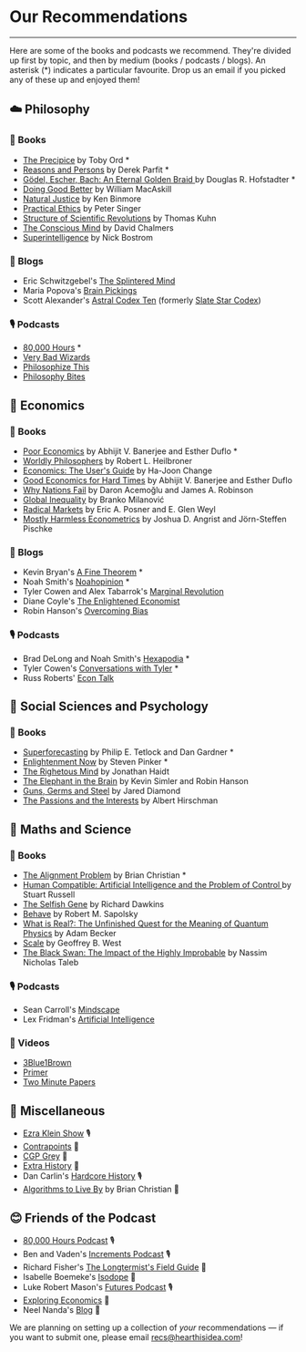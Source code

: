 

  <Layout>
    <SEO title="👍 Recommendations" />
    <h1>Our Recommendations</h1>
    <hr className="line" />
    <div className="recommendations">
Here are some of the books and podcasts we recommend. They're divided up first by topic, and then by medium (books / podcasts / blogs). An asterisk (*) indicates a particular favourite. Drop us an email if you picked any of these up and enjoyed them!

## ☁️ Philosophy
### 📖 Books
- [The Precipice](https://www.goodreads.com/book/show/50485582-the-precipice) by Toby Ord *
- [Reasons and Persons](https://www.goodreads.com/book/show/327051.Reasons_and_Persons) by Derek Parfit *
- [Gödel, Escher, Bach: An Eternal Golden Braid ](https://www.goodreads.com/book/show/24113.G_del_Escher_Bach) by Douglas R. Hofstadter *
- [Doing Good Better](https://www.goodreads.com/book/show/23398748-doing-good-better) by William MacAskill
- [Natural Justice](https://www.goodreads.com/book/show/1705582.Natural_Justice) by Ken Binmore
- [Practical Ethics](https://www.goodreads.com/book/show/29378.Practical_Ethics) by Peter Singer
- [Structure of Scientific Revolutions](https://www.goodreads.com/book/show/61539.The_Structure_of_Scientific_Revolutions) by Thomas Kuhn
- [The Conscious Mind](https://www.goodreads.com/book/show/144960.The_Conscious_Mind) by David Chalmers
- [Superintelligence](https://www.goodreads.com/book/show/20527133-superintelligence) by Nick Bostrom
### 📝 Blogs
- Eric Schwitzgebel's [The Splintered Mind](http://schwitzsplinters.blogspot.com/)
- Maria Popova's [Brain Pickings](https://www.brainpickings.org/)
- Scott Alexander's [Astral Codex Ten](https://astralcodexten.substack.com/) (formerly [Slate Star Codex](https://slatestarcodex.com/))
### 🎙 Podcasts
- [80,000 Hours](https://80000hours.org/) *
- [Very Bad Wizards](https://verybadwizards.fireside.fm/)
- [Philosophize This](http://philosophizethis.org/)
- [Philosophy Bites](https://philosophybites.com/)

## 💸 Economics
### 📖 Books
- [Poor Economics](https://www.goodreads.com/book/show/10245602-poor-economics) by Abhijit V. Banerjee and Esther Duflo *
- [Worldly Philosophers](https://www.goodreads.com/book/show/82120.The_Worldly_Philosophers) by Robert L. Heilbroner
- [Economics: The User's Guide](https://www.goodreads.com/book/show/20702125-economics) by Ha-Joon Change
- [Good Economics for Hard Times](https://www.goodreads.com/book/show/51014619-good-economics-for-hard-times) by Abhijit V. Banerjee and Esther Duflo
- [Why Nations Fail](https://www.goodreads.com/book/show/12158480-why-nations-fail) by  Daron Acemoğlu and James A. Robinson
- [Global Inequality](https://www.goodreads.com/book/show/27311800-global-inequality?from_search=true&from_srp=true&qid=0kGMw3L7ng&rank=2) by Branko Milanović
- [Radical Markets](https://www.goodreads.com/book/show/36515770-radical-markets) by Eric A. Posner and E. Glen Weyl
- [Mostly Harmless Econometrics](https://www.goodreads.com/book/show/3388277-mostly-harmless-econometrics)  by Joshua D. Angrist and Jörn-Steffen Pischke
### 📝 Blogs
- Kevin Bryan's [A Fine Theorem](https://afinetheorem.wordpress.com/) *
- Noah Smith's [Noahopinion](https://noahpinion.substack.com/) *
- Tyler Cowen and Alex Tabarrok's [Marginal Revolution](https://marginalrevolution.com/)
- Diane Coyle's [The Enlightened Economist](http://www.enlightenmenteconomics.com/blog/)
- Robin Hanson's [Overcoming Bias](http://www.overcomingbias.com/)
### 🎙 Podcasts
- Brad DeLong and Noah Smith's [Hexapodia](https://podcasts.apple.com/us/podcast/hexapodia-is-the-key-insight-by-noah-smith-brad-delong/id1552990332) *
- Tyler Cowen's [Conversations with Tyler](https://conversationswithtyler.com/) *
- Russ Roberts' [Econ Talk](https://www.econtalk.org/)

## 🧠 Social Sciences and Psychology
### 📖 Books
- [Superforecasting](https://www.goodreads.com/book/show/23995360-superforecasting) by  Philip E. Tetlock and Dan Gardner *
- [Enlightenment Now](https://www.goodreads.com/book/show/35696171-enlightenment-now) by Steven Pinker *
- [The Righetous Mind](https://www.goodreads.com/book/show/11324722-the-righteous-mind) by Jonathan Haidt
- [The Elephant in the Brain](https://www.goodreads.com/book/show/28820444-the-elephant-in-the-brain) by Kevin Simler and Robin Hanson
- [Guns, Germs and Steel](https://www.goodreads.com/book/show/1842.Guns_Germs_and_Steel) by Jared Diamond
- [The Passions and the Interests](https://www.goodreads.com/book/show/350549.The_Passions_and_the_Interests) by Albert Hirschman

## 🧪 Maths and Science
### 📖 Books
- [The Alignment Problem](https://brianchristian.org/the-alignment-problem/) by Brian Christian *
- [Human Compatible: Artificial Intelligence and the Problem of Control ](https://www.goodreads.com/book/show/44767248-human-compatible) by Stuart Russell
- [The Selfish Gene](https://www.goodreads.com/book/show/61535.The_Selfish_Gene) by Richard Dawkins
- [Behave](https://www.goodreads.com/book/show/31170723-behave) by Robert M. Sapolsky
- [What is Real?: The Unfinished Quest for the Meaning of Quantum Physics](https://www.goodreads.com/book/show/35604796-what-is-real) by Adam Becker
- [Scale](https://www.goodreads.com/book/show/31670196-scale) by Geoffrey B. West
- [The Black Swan: The Impact of the Highly Improbable](https://www.goodreads.com/book/show/242472.The_Black_Swan) by Nassim Nicholas Taleb
### 🎙 Podcasts
- Sean Carroll's [Mindscape](https://www.preposterousuniverse.com/podcast/)
- Lex Fridman's [Artificial Intelligence](https://lexfridman.com/ai/)
### 🎥 Videos
- [3Blue1Brown](https://www.youtube.com/channel/UCYO_jab_esuFRV4b17AJtAw)
- [Primer](https://www.youtube.com/channel/UCKzJFdi57J53Vr_BkTfN3uQ)
- [Two Minute Papers](https://www.youtube.com/channel/UCbfYPyITQ-7l4upoX8nvctg)

## 👾 Miscellaneous
- [Ezra Klein Show](https://www.nytimes.com/column/ezra-klein-podcast) 🎙
- [Contrapoints]( https://www.youtube.com/channel/UCNvsIonJdJ5E4EXMa65VYpA) 🎥
- [CGP Grey](https://www.youtube.com/user/CGPGrey) 🎥
- [Extra History]( https://www.youtube.com/extracredits/) 🎥
- Dan Carlin's [Hardcore History](https://www.dancarlin.com/hardcore-history-series/) 🎙
- [Algorithms to Live By](https://www.goodreads.com/book/show/25666050-algorithms-to-live-by) by Brian Christian 📖

## 😊 Friends of the Podcast
- [80,000 Hours Podcast](https://80000hours.org/podcast/) 🎙
- Ben and Vaden's [Increments Podcast](https://www.incrementspodcast.com/) 🎙
- Richard Fisher's [The Longtermist's Field Guide](https://longtermist.substack.com/) 📝
- Isabelle Boemeke's [Isodope](http://www.isodope.com/) 📝
- Luke Robert Mason's [Futures Podcast](https://futurespodcast.net/) 🎙
- [Exploring Economics](https://www.exploring-economics.org/) 📝
- Neel Nanda's [Blog](https://www.neelnanda.io/) 📝

We are planning on setting up a collection of *your* recommendations — if you want to submit one, please email recs@hearthisidea.com!

</div>
</Layout>

